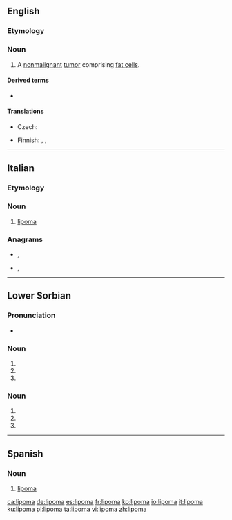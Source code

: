 ==English==
{{wikipedia}}

===Etymology===
{{confix|lipo|oma|lang=en}}

===Noun===
{{en-noun|s|lipomata}}

# {{lb|en|pathology}} A [[nonmalignant]] [[tumor]] comprising [[fat cell]]s.

====Derived terms====
* {{l|en|lipomatous}}

====Translations====
{{trans-top|benign tumor}}
* Czech: {{t|cs|lipom|m}}
{{trans-mid}}
* Finnish: {{t|fi|rasvakudoskasvain}}, {{t|fi|lipoma}}, {{t+|fi|lipooma}}
{{trans-bottom}}

----

==Italian==

===Etymology===
{{confix|lipo|oma|lang=it}}

{{wikipedia|lang=it}}

===Noun===
{{it-noun|m}}

# {{lb|it|oncology}} [[#English|lipoma]]

===Anagrams===
* {{l|it|amplio}}, {{l|it|ampliò}}
* {{l|it|impalo}}, {{l|it|impalò}}

----

==Lower Sorbian==

===Pronunciation===
* {{IPA|[ˈlʲipɔma]|lang=dsb}}

===Noun===
{{head|dsb|noun form}}

# {{dative dual of|lipa|lang=dsb}}
# {{inflection of|lipa||ins|d|lang=dsb}}
# {{inflection of|lipa||loc|d|lang=dsb}}

===Noun===
{{head|dsb|noun form}}

# {{dative dual of|lip|lang=dsb}}
# {{inflection of|lip||ins|d|lang=dsb}}
# {{inflection of|lip||loc|d|lang=dsb}}

----

==Spanish==
{{wikipedia|lang=es}}

===Noun===
{{es-noun|m}}

# {{lb|es|oncology}} [[#English|lipoma]]

[[ca:lipoma]]
[[de:lipoma]]
[[es:lipoma]]
[[fr:lipoma]]
[[ko:lipoma]]
[[io:lipoma]]
[[it:lipoma]]
[[ku:lipoma]]
[[pl:lipoma]]
[[ta:lipoma]]
[[vi:lipoma]]
[[zh:lipoma]]